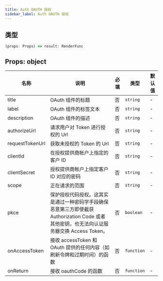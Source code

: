 ```yaml
---
title: Auth OAUTH 授权
sidebar_label: Auth OAUTH 授权
---
```


## 类型

```ts
(props: Props) => result: RenderFunc
```

## Props: object

| 名称            | 说明                                                                                                                                      | 必填 | 类型       | 默认值 |
| --------------- | ----------------------------------------------------------------------------------------------------------------------------------------- | ---- | ---------- | ------ |
| title           | OAuth 组件的标题                                                                                                                          | 否   | `string`   | -      |
| label           | OAuth 组件的标签文本                                                                                                                      | 否   | `string`   | -      |
| description     | OAuth 组件的描述                                                                                                                          | 否   | `string`   | -      |
| authorizeUrl    | 请求用户对 Token 进行授权的 Url                                                                                                           | 否   | `string`   | -      |
| requestTokenUrl | 获取未授权的 Token 的 Url                                                                                                                 | 否   | `string`   | -      |
| clientId        | 在授权提供商帐户上指定的客户 ID                                                                                                           | 否   | `string`   | -      |
| clientSecret    | 授权提供商帐户上指定客户 ID 对应的密码                                                                                                    | 否   | `string`   | -      |
| scope           | 正在请求的范围                                                                                                                            | 否   | `string`   | -      |
| pkce            | 保护授权代码授权。这其实是通过一种密码学手段确保恶意第三方即使截获 Authorization Code 或者其他密钥，也无法向认证服务器交换 Access Token。 | 否   | `boolean`  | -      |
| onAccessToken   | 接收 accessToken 和 OAuth 提供的任何内容（如刷新令牌和过期时间）的函数                                                                    | 否   | `function` | -      |
| onReturn        | 接收 oauthCode 的函数                                                                                                                     | 否   | `function` | -      |

